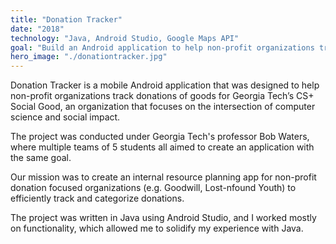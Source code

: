```yaml
---
title: "Donation Tracker"
date: "2018"
technology: "Java, Android Studio, Google Maps API"
goal: "Build an Android application to help non-profit organizations track donations of goods"
hero_image: "./donationtracker.jpg"
---
```

Donation Tracker is a mobile Android application that was designed to help non-profit organizations track donations of goods for Georgia Tech’s CS+ Social Good, an organization that focuses on the intersection of computer science and social impact.

The project was conducted under Georgia Tech's professor Bob Waters, where multiple teams of 5 students all aimed to create an application with the same goal.

Our mission was to create an internal resource planning app for non-profit donation focused organizations (e.g. Goodwill, Lost-nfound Youth) to efficiently track and categorize donations.

The project was written in Java using Android Studio, and I worked mostly on functionality, which allowed me to solidify my experience with Java.
